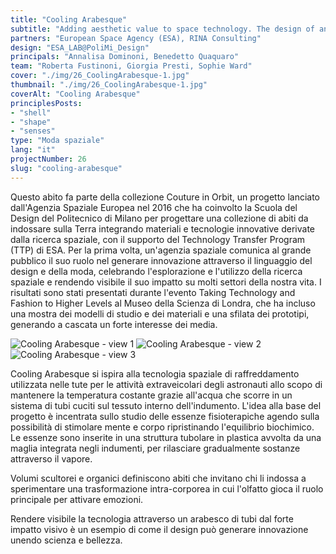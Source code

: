 ```yaml
---
title: "Cooling Arabesque"
subtitle: "Adding aesthetic value to space technology. The design of an ESA patent for a 3D antenna is printed on fabric using conductive ink."
partners: "European Space Agency (ESA), RINA Consulting"
design: "ESA_LAB@PoliMi_Design"
principals: "Annalisa Dominoni, Benedetto Quaquaro"
team: "Roberta Fustinoni, Giorgia Presti, Sophie Ward"
cover: "./img/26_CoolingArabesque-1.jpg"
thumbnail: "./img/26_CoolingArabesque-1.jpg"
coverAlt: "Cooling Arabesque"
principlesPosts: 
- "shell" 
- "shape"
- "senses"
type: "Moda spaziale"
lang: "it"
projectNumber: 26
slug: "cooling-arabesque"
---
```



Questo abito fa parte della collezione Couture in Orbit, un progetto lanciato dall'Agenzia Spaziale Europea nel 2016 che ha coinvolto la Scuola del Design del Politecnico di Milano per progettare una collezione di abiti da indossare sulla Terra integrando materiali e tecnologie innovative derivate dalla ricerca spaziale, con il supporto del Technology Transfer Program (TTP) di ESA. Per la prima volta, un'agenzia spaziale comunica al grande pubblico il suo ruolo nel generare innovazione attraverso il linguaggio del design e della moda, celebrando l'esplorazione e l'utilizzo della ricerca spaziale e rendendo visibile il suo impatto su molti settori della nostra vita. I risultati sono stati presentati durante l'evento Taking Technology and Fashion to Higher Levels al Museo della Scienza di Londra, che ha incluso una mostra dei modelli di studio e dei materiali e una sfilata dei prototipi, generando a cascata un forte interesse dei media. 

<div class="grid grid-cols-3 gap-3 py-6">
  <Image src={Image1} alt="Cooling Arabesque - view 1" class="w-full h-auto"/>
  <Image src={Image2} alt="Cooling Arabesque - view 2" class="w-full h-auto"/>
  <Image src={Image3} alt="Cooling Arabesque - view 3" class="w-full h-auto"/>
</div>

Cooling Arabesque si ispira alla tecnologia spaziale di raffreddamento utilizzata nelle tute per le attività extraveicolari degli astronauti allo scopo di mantenere la temperatura costante grazie all'acqua che scorre in un sistema di tubi cuciti sul tessuto interno dell'indumento. L'idea alla base del progetto è incentrata sullo studio delle essenze fisioterapiche agendo sulla possibilità di stimolare mente e corpo ripristinando l'equilibrio biochimico. Le essenze sono inserite in una struttura tubolare in plastica avvolta da una maglia integrata negli indumenti, per rilasciare gradualmente sostanze attraverso il vapore.

Volumi scultorei e organici definiscono abiti che invitano chi li indossa a sperimentare una trasformazione intra-corporea in cui l'olfatto gioca il ruolo principale per attivare emozioni. 

Rendere visibile la tecnologia attraverso un arabesco di tubi dal forte impatto visivo è un esempio di come il design può generare innovazione unendo scienza e bellezza.
